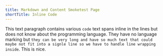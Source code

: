 ```yaml
---
title: Markdown and Content Smoketest Page
shortTitle: Inline Code
---
```


This text paragraph contains various `code` text spans inline in the lines but does not know about the programming language.
They have no language marking but `they can be very long and have so much text that could maybe not fit into a signle line so we have to handle line wrapping inside`. This is nice.
